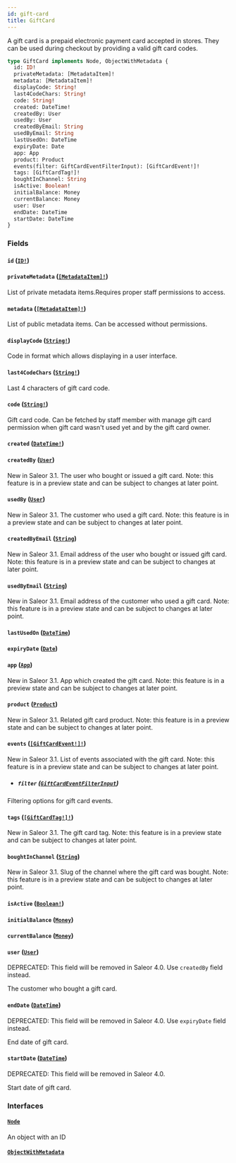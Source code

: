 ```yaml
---
id: gift-card
title: GiftCard
---
```


A gift card is a prepaid electronic payment card accepted in stores. They can be used during checkout by providing a valid gift card codes.

```graphql
type GiftCard implements Node, ObjectWithMetadata {
  id: ID!
  privateMetadata: [MetadataItem]!
  metadata: [MetadataItem]!
  displayCode: String!
  last4CodeChars: String!
  code: String!
  created: DateTime!
  createdBy: User
  usedBy: User
  createdByEmail: String
  usedByEmail: String
  lastUsedOn: DateTime
  expiryDate: Date
  app: App
  product: Product
  events(filter: GiftCardEventFilterInput): [GiftCardEvent!]!
  tags: [GiftCardTag!]!
  boughtInChannel: String
  isActive: Boolean!
  initialBalance: Money
  currentBalance: Money
  user: User
  endDate: DateTime
  startDate: DateTime
}
```

### Fields

#### `id` ([`ID!`](../../../developer/api-reference/scalars/id))

#### `privateMetadata` ([`[MetadataItem]!`](../../../developer/api-reference/objects/metadata-item))

List of private metadata items.Requires proper staff permissions to access.

#### `metadata` ([`[MetadataItem]!`](../../../developer/api-reference/objects/metadata-item))

List of public metadata items. Can be accessed without permissions.

#### `displayCode` ([`String!`](../../../developer/api-reference/scalars/string))

Code in format which allows displaying in a user interface.

#### `last4CodeChars` ([`String!`](../../../developer/api-reference/scalars/string))

Last 4 characters of gift card code.

#### `code` ([`String!`](../../../developer/api-reference/scalars/string))

Gift card code. Can be fetched by staff member with manage gift card permission when gift card wasn't used yet and by the gift card owner.

#### `created` ([`DateTime!`](../../../developer/api-reference/scalars/date-time))

#### `createdBy` ([`User`](../../../developer/api-reference/objects/user))

New in Saleor 3.1. The user who bought or issued a gift card. Note: this feature is in a preview state and can be subject to changes at later point.

#### `usedBy` ([`User`](../../../developer/api-reference/objects/user))

New in Saleor 3.1. The customer who used a gift card. Note: this feature is in a preview state and can be subject to changes at later point.

#### `createdByEmail` ([`String`](../../../developer/api-reference/scalars/string))

New in Saleor 3.1. Email address of the user who bought or issued gift card. Note: this feature is in a preview state and can be subject to changes at later point.

#### `usedByEmail` ([`String`](../../../developer/api-reference/scalars/string))

New in Saleor 3.1. Email address of the customer who used a gift card. Note: this feature is in a preview state and can be subject to changes at later point.

#### `lastUsedOn` ([`DateTime`](../../../developer/api-reference/scalars/date-time))

#### `expiryDate` ([`Date`](../../../developer/api-reference/scalars/date))

#### `app` ([`App`](../../../developer/api-reference/objects/app))

New in Saleor 3.1. App which created the gift card. Note: this feature is in a preview state and can be subject to changes at later point.

#### `product` ([`Product`](../../../developer/api-reference/objects/product))

New in Saleor 3.1. Related gift card product. Note: this feature is in a preview state and can be subject to changes at later point.

#### `events` ([`[GiftCardEvent!]!`](../../../developer/api-reference/objects/gift-card-event))

New in Saleor 3.1. List of events associated with the gift card. Note: this feature is in a preview state and can be subject to changes at later point.

- ##### `filter` ([`GiftCardEventFilterInput`](../../../developer/api-reference/inputs/gift-card-event-filter-input))

Filtering options for gift card events.

#### `tags` ([`[GiftCardTag!]!`](../../../developer/api-reference/objects/gift-card-tag))

New in Saleor 3.1. The gift card tag. Note: this feature is in a preview state and can be subject to changes at later point.

#### `boughtInChannel` ([`String`](../../../developer/api-reference/scalars/string))

New in Saleor 3.1. Slug of the channel where the gift card was bought. Note: this feature is in a preview state and can be subject to changes at later point.

#### `isActive` ([`Boolean!`](../../../developer/api-reference/scalars/boolean))

#### `initialBalance` ([`Money`](../../../developer/api-reference/objects/money))

#### `currentBalance` ([`Money`](../../../developer/api-reference/objects/money))

#### `user` ([`User`](../../../developer/api-reference/objects/user))

<span class="badge badge--warning">DEPRECATED: This field will be removed in Saleor 4.0. Use `createdBy` field instead.</span>

The customer who bought a gift card.

#### `endDate` ([`DateTime`](../../../developer/api-reference/scalars/date-time))

<span class="badge badge--warning">DEPRECATED: This field will be removed in Saleor 4.0. Use `expiryDate` field instead.</span>

End date of gift card.

#### `startDate` ([`DateTime`](../../../developer/api-reference/scalars/date-time))

<span class="badge badge--warning">DEPRECATED: This field will be removed in Saleor 4.0.</span>

Start date of gift card.

### Interfaces

#### [`Node`](../../../developer/api-reference/interfaces/node)

An object with an ID

#### [`ObjectWithMetadata`](../../../developer/api-reference/interfaces/object-with-metadata)
